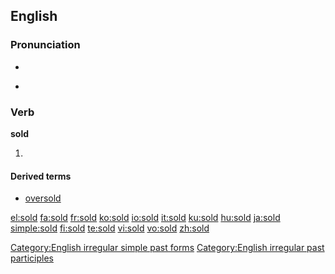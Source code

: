 {{see|şold}}

==English==

===Pronunciation===
*{{IPA|/'sɔld/}}
*{{audio|en-us-sold.ogg|Audio (US)}}
*:{{rhymes|əʊld}}

===Verb===
'''sold'''

# {{past of|[[sell]]}}

====Derived terms====
*[[oversold]]

[[Category:English irregular simple past forms]]
[[Category:English irregular past participles]]

[[el:sold]]
[[fa:sold]]
[[fr:sold]]
[[ko:sold]]
[[io:sold]]
[[it:sold]]
[[ku:sold]]
[[hu:sold]]
[[ja:sold]]
[[simple:sold]]
[[fi:sold]]
[[te:sold]]
[[vi:sold]]
[[vo:sold]]
[[zh:sold]]